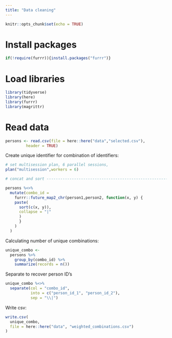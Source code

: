 ```yaml
---
title: "Data cleaning"
---
```


```r
knitr::opts_chunk$set(echo = TRUE)
```

# Install packages

```r
if(!require(furrr)){install.packages("furrr")}
```

# Load libraries

```r
library(tidyverse)
library(here)
library(furrr)
library(magrittr)
```
# Read data

```r
persons <- read.csv(file = here::here("data","selected.csv"),
         header = TRUE)
```

Create unique identifier for combination of identifiers:

```r
# set multisession plan, 6 parallel sessions,
plan("multisession",workers = 6)

# concat and sort ---------------------------------------------------------

persons %<>%
  mutate(combo_id = 
    furrr::future_map2_chr(person1,person2, function(x, y) {
    paste(
      sort(c(x, y)),
      collapse = "|"
      )
      }
    )
  )
```

Calculating number of unique combinations:

```r
unique_combo <- 
  persons %>% 
    group_by(combo_id) %>% 
    summarize(records = n())
```

Separate to recover person ID's

```r
unique_combo %<>% 
  separate(col = "combo_id", 
           into = c("person_id_1", "person_id_2"),
           sep = "\\|")
```

Write csv:

```r
write.csv(
  unique_combo,
  file = here::here("data", "weighted_combinations.csv")
)
```



